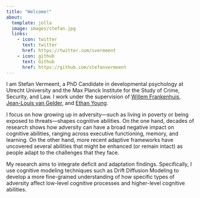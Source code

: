 ```yaml
---
title: "Welcome!"
about:
  template: jolla
  image: images/stefan.jpg
  links:
    - icon: twitter
      text: twitter
      href: https://twitter.com/svermeent
    - icon: github
      text: Github
      href: https://github.com/stefanvermeent
---
```


<!-- Google tag (gtag.js) -->
<script async src="https://www.googletagmanager.com/gtag/js?id=G-00WCWLW0KH"></script>
<script>
  window.dataLayer = window.dataLayer || [];
  function gtag(){dataLayer.push(arguments);}
  gtag('js', new Date());

  gtag('config', 'G-00WCWLW0KH');
</script>

I am Stefan Vermeent, a PhD Candidate in developmental psychology at Utrecht University and the Max Planck Institute for the Study of Crime, Security, and Law. I work under the supervision of [Willem Frankenhuis](http://www.willem.maartenfrankenhuis.nl/), [Jean-Louis van Gelder](https://www.mpg.de/13777765/crime-security-law-van-gelder), and [Ethan Young](https://www.ethan-young.com/).

I focus on how growing up in adversity---such as living in poverty or being exposed to threats---shapes cognitive abilities. On the one hand, decades of research shows how adversity can have a broad negative impact on cognitive abilities, ranging across executive functioning, memory, and learning. On the other hand, more recent adaptive frameworks have uncovered several abilities that might be enhanced (or remain intact) as people adapt to the challenges that they face.

My research aims to integrate deficit and adaptation findings. Specifically, I use cognitive modeling techniques such as Drift Diffusion Modeling to develop a more fine-grained understanding of how specific types of adversity affect low-level cognitive processes and higher-level cognitive abilities.



